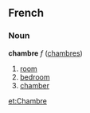 ==French==
===Noun===
'''chambre''' ''f'' ([[chambres]])

# [[room]]
# [[bedroom]]
# [[chamber]]

[[et:Chambre]]